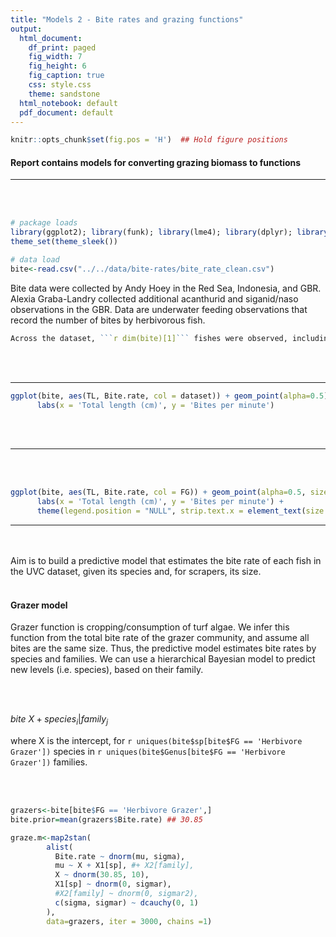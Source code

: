 ```yaml
---
title: "Models 2 - Bite rates and grazing functions"
output:
  html_document:
    df_print: paged
    fig_width: 7
    fig_height: 6
    fig_caption: true
    css: style.css
    theme: sandstone
  html_notebook: default
  pdf_document: default
---
```


```r
knitr::opts_chunk$set(fig.pos = 'H')  ## Hold figure positions
```

#### Report contains models for converting grazing biomass to functions

-----

<br><br>

```r

# package loads
library(ggplot2); library(funk); library(lme4); library(dplyr); library(tidyr); library(rethinking)
theme_set(theme_sleek())

# data load
bite<-read.csv("../../data/bite-rates/bite_rate_clean.csv")

```

Bite data were collected by Andy Hoey in the Red Sea, Indonesia, and GBR. Alexia Graba-Landry collected additional acanthurid and siganid/naso observations in the GBR. Data are underwater feeding observations that record the number of bites by herbivorous fish. 

```r
Across the dataset, ```r dim(bite)[1]``` fishes were observed, including ```r uniques(bite$sp)``` species from ```r uniques(bite$Genus)``` families. Observation times ranged from ```r min(bite$time)``` minutes to ```r max(bite$time)``` minutes, and averaged ```r mean(bite$time)``` minutes.
```
<br><br>

***

```r

ggplot(bite, aes(TL, Bite.rate, col = dataset)) + geom_point(alpha=0.5) + facet_wrap(~FG) +
      labs(x = 'Total length (cm)', y = 'Bites per minute')
```
<br><br>

***

<br><br>
```r

ggplot(bite, aes(TL, Bite.rate, col = FG)) + geom_point(alpha=0.5, size = 1) + facet_wrap(~sp) +
      labs(x = 'Total length (cm)', y = 'Bites per minute') + 
      theme(legend.position = "NULL", strip.text.x = element_text(size = 7))
```

***

<br><br>
Aim is to build a predictive model that estimates the bite rate of each fish in the UVC dataset, given its species and, for scrapers, its size.
<br><br>

#### Grazer model

Grazer function is cropping/consumption of turf algae. We infer this function from the total bite rate of the grazer community, and assume all bites are the same size. Thus, the predictive model estimates bite rates by species and families. We can use a hierarchical Bayesian model to predict new levels (i.e. species), based on their family.

<br><br>

$bite ~ X + species_i | family_j$

where X is the intercept, for ```r uniques(bite$sp[bite$FG == 'Herbivore Grazer'])``` species in ```r uniques(bite$Genus[bite$FG == 'Herbivore Grazer'])``` families.

<br><br>



```r

grazers<-bite[bite$FG == 'Herbivore Grazer',]
bite.prior=mean(grazers$Bite.rate) ## 30.85

graze.m<-map2stan(
        alist(
          Bite.rate ~ dnorm(mu, sigma),
          mu ~ X + X1[sp], #+ X2[family],
          X ~ dnorm(30.85, 10),
          X1[sp] ~ dnorm(0, sigmar),
          #X2[family] ~ dnorm(0, sigmar2),
          c(sigma, sigmar) ~ dcauchy(0, 1)
        ),
        data=grazers, iter = 3000, chains =1)



```